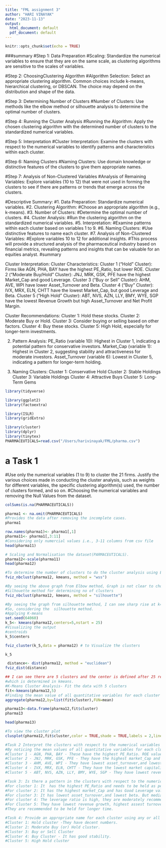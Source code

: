 ```yaml
---
title: "FML assignment 3"
author: "HARI VINAYAK"
date: "2023-11-13"
output:
  html_document: default
  pdf_document: default
---
```


```r
knitr::opts_chunk$set(echo = TRUE)
```

###summary 
#Step 1: Data Preparation #Scaling: Standardize the numerical variables to ensure that they are on the same scale, as clustering algorithms are sensitive to the scales of variables. 

#Step 2: ChoosingClustering Algorithm #Algorithm Selection: Select an appropriate clustering algorithm. Common choices include k-means, hierarchical clustering, or DBSCAN. The choice may depend on the distribution and shape of the data. 

#Step 3: Determining Number of Clusters #Number of Clusters: Use methods like the elbow method or silhouette analysis to determine the optimal number of clusters. 

#Step 4: Running the Cluster Analysis #Running the Algorithm: Apply the chosen clustering algorithm with the determined number of clusters to the standardized numerical variables. 

#Step 5: Interpretation #Cluster Interpretation: Examine the clusters with respect to the numerical variables to identify patterns and characteristics within each cluster. 

#Step 6: Naming Clusters #Naming Clusters: Use domain knowledge or distinctive features of the clusters to give them appropriate names.

#Step 7: Analysis of Non-Clustered Variables #Analysis of Remaining Variables: Explore variables (10 to 12) that were not used in forming the clusters to see if there are patterns or trends that emerge across the clusters.

#Descriptive Summary: 
#1. Data Preparation: Standardize numerical variables.
#2. Clustering Algorithm: #Choose an appropriate algorithm (e.g., k-means). 
#3. Number of Clusters: #Determine the optimal number of clusters. 
#4. Cluster Analysis:
#Run the clustering algorithm on the standardized numerical variables. 
#5. Interpretation: #Examine patterns within each cluster based on variables 1 to 9.
#6. Naming Clusters: #Use distinctive features to name each cluster.
#7. Analysis of Non-Clustered Variables: #Explore variables 10 to 12 for additional insights. #This process will provide a structured analysis of the pharmaceutical industry based on financial metrics, revealing patterns and insights that can be valuable for an equities analyst.
#summary 


Cluster Interpretation:
Cluster Characteristics:
Cluster 1 ("Hold" Cluster): Firms like AGN, PHA, BAY have the highest PE_Ratio, but lower ROE.
Cluster 2 ("Moderate Buy/Hold" Cluster): JNJ, MRK, GSK, PFE have the highest Market_Cap and good Leverage.
Cluster 3 ("Buy or Sell" Cluster): AHM, AVE, WPI have lower Asset_Turnover and Beta.
Cluster 4 ("Buy" Cluster): IVX, MRX, ELN, CHTT have the lowest Market_Cap, but good Leverage and Beta.
Cluster 5 ("High Hold" Cluster): ABT, NVS, AZN, LLY, BMY, WYE, SGP have the lowest Revenue Growth but high Asset_Turnover and Net Profit Margin.


Cluster Recommendations:
Cluster 1: Hold these stocks.
Cluster 2: Moderate Buy or Hold.
Cluster 3: Consider buying or selling based on other factors.
Cluster 4: Buy these stocks.
Cluster 5: High Hold, especially for longer-term investments.


2. Pattern Analysis:
PE_Ratio (variable 10): Highest in Cluster 1, indicating a potential pattern for conservative investors.
Market_Cap (variable 1): Highest in Cluster 2, suggesting stability and attractiveness for moderate investors.
Asset_Turnover (variable 6): Lowest in Cluster 5, indicating a pattern for longer-term holding.


3. Naming Clusters:
Cluster 1: Conservative Hold
Cluster 2: Stable Holdings
Cluster 3: Variable Holdings
Cluster 4: Attractive Buys
Cluster 5: Long-Term Gems


```r
library(tidyverse)
```
```r
library(ggplot2) 
library(factoextra)
```
```r
library(ISLR) 
library(gridExtra)
```
```r
library(cluster) 
library(dplyr) 
library(tinytex)
PHARMACEUTICALS=read.csv("/Users/harivinayak/FML/pharma.csv")
```

# a Task 1
#Use only the numerical variables (1 to 9) to cluster the 21 firms. Justify the various choices made in conducting the cluster analysis, such as weights for different variables, the specific clustering algorithm(s) used, the number of clusters formed, and so on.
#Choosing the numerical variables and removing the Null Values from the dataset.
```r
colSums(is.na(PHARMACEUTICALS))
```
```r
pharma1 <- na.omit(PHARMACEUTICALS) 
#Provides the data after removing the incomplete cases.
pharma1
```
```r
row.names(pharma1)<- pharma1[,1]
pharma11<- pharma1[,3:11]
#Considering only numercial values i.e., 3-11 columns from csv file
head(pharma11)
```
```r
# Scaling and Normalisation the dataset(PARMACEUTICALS).
pharma12<-scale(pharma11)
head(pharma12)
```
```r
#To determine the number of clusters to do the cluster analysis using Elbow Method
fviz_nbclust(pharma12, kmeans, method = "wss")
```
```r
#By seeing the above graph from Elbow method, Graph is not clear to choose k=2 or 3 or 4 or 5
#Silhouette method for determining no of clusters
fviz_nbclust(pharma12, kmeans, method = "silhouette")
```
```r
#By seeing the graph from silhouette method, I can see sharp rise at k=5.
#So, considering the  silhouette method.
#Applying K-means
set.seed(64060)
k_5<- kmeans(pharma12,centers=5,nstart = 25)
#Visualizing the output
#centroids
k_5$centers
```
```r
fviz_cluster(k_5,data = pharma12) # to Visualize the clusters
```
```r
k_5
```
```r
 distance<- dist(pharma12, method = "euclidean")
fviz_dist(distance)
```
```r
## I can see there are 5 clusters and the center is defined after 25 restarts
#which is determined in kmeans.
#K-Means Cluster Analysis- Fit the data with 5 clusters
fit<-kmeans(pharma12,5)
#Finding the mean value of all quantitative variables for each cluster
aggregate(pharma12,by=list(fit$cluster),FUN=mean)
```

```r
pharma13<-data.frame(pharma12,fit$cluster)
pharma13
```
```r
head(pharma13)
```

```r
#To view the cluster plot
clusplot(pharma12,fit$cluster,color = TRUE,shade = TRUE,labels = 2,lines = 0)
```

```r
#Task 2 Interpret the clusters with respect to the numerical variables used in forming the clusters.
#By noticing the mean values of all quantitative variables for each cluster
#Cluster 1 - AGN, PHA, BAY - These have the highest PE_Ratio. ROE value is not good.
#Cluster 2 - JNJ, MRK, GSK, PFE - They have the highest market_Cap and has Good Leverage value.
#Cluster 3 - AHM, AVE, WPI - They have lowest asset_turnover,and lowest beta.
#Cluster 4 - IVX, MRX, ELN, CHTT - They have the lowest market capitalization, Leverage and Beta are good.
#Cluster 5 - ABT, NVS, AZN, LLY, BMY, WYE, SGP - They have lowest revenue growth, highest asset turnover.

#Task 3: Is there a pattern in the clusters with respect to the numerical variables (10 to 12)? (those are used in forming the clusters)
#For cluster 1: It  has the highest PE_Ratio and needs to be held as per the media recommendations.
#For cluster 2: It has the highest market_Cap and has Good Leverage value. And they can be moderately recommended.
#For cluster 3: It has lowest asset_turnover,and lowest beta. But media recommendations are highly positive.
#For cluster 4: The leverage ratio is high, they are moderately recommended.
#For Cluster 5: They have lowest revenue growth, highest assest turnover and highest net profit margin. 
#They are recommended to be held for longer time.

#Task 4: Provide an appropriate name for each cluster using any or all of the variables in the dataset.
#Cluster 1: Hold cluster -They have decent numbers.
#Cluster 2: Moderate Buy (or) Hold cluster.
#Cluster 3: Buy or Sell Cluster
#Cluster 4: Buy Cluster - It has good stability.
#Cluster 5: High Hold cluster
```


